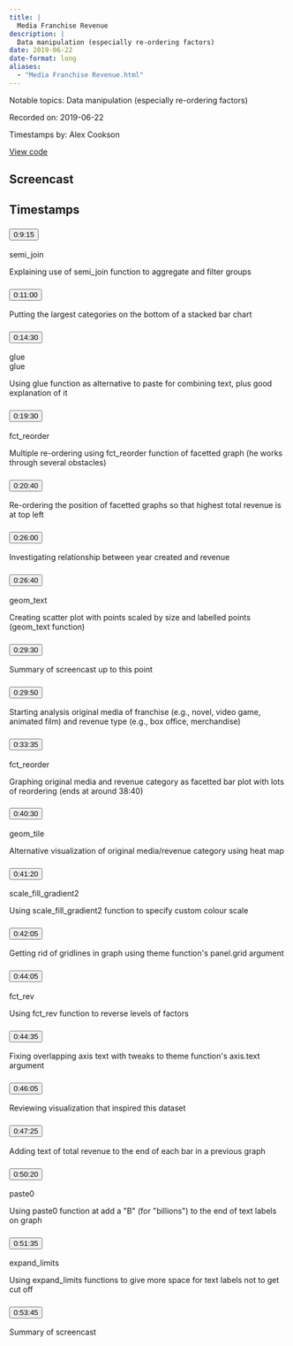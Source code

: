 ```yaml
---
title: |
  Media Franchise Revenue
description: |
  Data manipulation (especially re-ordering factors)
date: 2019-06-22
date-format: long
aliases:
  - "Media Franchise Revenue.html"
---
```


Notable topics: Data manipulation (especially re-ordering factors)

Recorded on: 2019-06-22

Timestamps by: Alex Cookson

[View code](https://github.com/dgrtwo/data-screencasts/blob/master/media-franchises.Rmd)

## Screencast

<div id="yt-player" data-video-id="1xsbTs9-a50"></div>

## Timestamps

```{=html}
<div id="topics">
  <div class="topic">
    <h3 id="ts-555">
      <button class="btn btn-link btn-timestamp" onClick="playerSkipToTimestamp(555, this)">0:9:15</button>
    </h3>
    <div class="topic_badges"><div><span class="badge-functions badge bg-info">semi_join</span></div><div></div></div>
    <div class="topic_description">
      <p>Explaining use of semi_join function to aggregate and filter groups</p>

    </div>
  </div>
  <div class="topic">
    <h3 id="ts-660">
      <button class="btn btn-link btn-timestamp" onClick="playerSkipToTimestamp(660, this)">0:11:00</button>
    </h3>
    <div class="topic_badges"><div></div><div></div></div>
    <div class="topic_description">
      <p>Putting the largest categories on the bottom of a stacked bar chart</p>

    </div>
  </div>
  <div class="topic">
    <h3 id="ts-870">
      <button class="btn btn-link btn-timestamp" onClick="playerSkipToTimestamp(870, this)">0:14:30</button>
    </h3>
    <div class="topic_badges"><div><span class="badge-functions badge bg-info">glue</span></div><div><span class="badge-packages badge bg-primary">glue</span></div></div>
    <div class="topic_description">
      <p>Using glue function as alternative to paste for combining text, plus good explanation of it</p>

    </div>
  </div>
  <div class="topic">
    <h3 id="ts-1170">
      <button class="btn btn-link btn-timestamp" onClick="playerSkipToTimestamp(1170, this)">0:19:30</button>
    </h3>
    <div class="topic_badges"><div><span class="badge-functions badge bg-info">fct_reorder</span></div><div></div></div>
    <div class="topic_description">
      <p>Multiple re-ordering using fct_reorder function of facetted graph (he works through several obstacles)</p>

    </div>
  </div>
  <div class="topic">
    <h3 id="ts-1240">
      <button class="btn btn-link btn-timestamp" onClick="playerSkipToTimestamp(1240, this)">0:20:40</button>
    </h3>
    <div class="topic_badges"><div></div><div></div></div>
    <div class="topic_description">
      <p>Re-ordering the position of facetted graphs so that highest total revenue is at top left</p>

    </div>
  </div>
  <div class="topic">
    <h3 id="ts-1560">
      <button class="btn btn-link btn-timestamp" onClick="playerSkipToTimestamp(1560, this)">0:26:00</button>
    </h3>
    <div class="topic_badges"><div></div><div></div></div>
    <div class="topic_description">
      <p>Investigating relationship between year created and revenue</p>

    </div>
  </div>
  <div class="topic">
    <h3 id="ts-1600">
      <button class="btn btn-link btn-timestamp" onClick="playerSkipToTimestamp(1600, this)">0:26:40</button>
    </h3>
    <div class="topic_badges"><div><span class="badge-functions badge bg-info">geom_text</span></div><div></div></div>
    <div class="topic_description">
      <p>Creating scatter plot with points scaled by size and labelled points (geom_text function)</p>

    </div>
  </div>
  <div class="topic">
    <h3 id="ts-1770">
      <button class="btn btn-link btn-timestamp" onClick="playerSkipToTimestamp(1770, this)">0:29:30</button>
    </h3>
    <div class="topic_badges"><div></div><div></div></div>
    <div class="topic_description">
      <p>Summary of screencast up to this point</p>

    </div>
  </div>
  <div class="topic">
    <h3 id="ts-1790">
      <button class="btn btn-link btn-timestamp" onClick="playerSkipToTimestamp(1790, this)">0:29:50</button>
    </h3>
    <div class="topic_badges"><div></div><div></div></div>
    <div class="topic_description">
      <p>Starting analysis original media of franchise (e.g., novel, video game, animated film) and revenue type (e.g., box office, merchandise)</p>

    </div>
  </div>
  <div class="topic">
    <h3 id="ts-2015">
      <button class="btn btn-link btn-timestamp" onClick="playerSkipToTimestamp(2015, this)">0:33:35</button>
    </h3>
    <div class="topic_badges"><div><span class="badge-functions badge bg-info">fct_reorder</span></div><div></div></div>
    <div class="topic_description">
      <p>Graphing original media and revenue category as facetted bar plot with lots of reordering (ends at around 38:40)</p>

    </div>
  </div>
  <div class="topic">
    <h3 id="ts-2430">
      <button class="btn btn-link btn-timestamp" onClick="playerSkipToTimestamp(2430, this)">0:40:30</button>
    </h3>
    <div class="topic_badges"><div><span class="badge-functions badge bg-info">geom_tile</span></div><div></div></div>
    <div class="topic_description">
      <p>Alternative visualization of original media/revenue category using heat map</p>

    </div>
  </div>
  <div class="topic">
    <h3 id="ts-2480">
      <button class="btn btn-link btn-timestamp" onClick="playerSkipToTimestamp(2480, this)">0:41:20</button>
    </h3>
    <div class="topic_badges"><div><span class="badge-functions badge bg-info">scale_fill_gradient2</span></div><div></div></div>
    <div class="topic_description">
      <p>Using scale_fill_gradient2 function to specify custom colour scale</p>

    </div>
  </div>
  <div class="topic">
    <h3 id="ts-2525">
      <button class="btn btn-link btn-timestamp" onClick="playerSkipToTimestamp(2525, this)">0:42:05</button>
    </h3>
    <div class="topic_badges"><div></div><div></div></div>
    <div class="topic_description">
      <p>Getting rid of gridlines in graph using theme function's panel.grid argument</p>

    </div>
  </div>
  <div class="topic">
    <h3 id="ts-2645">
      <button class="btn btn-link btn-timestamp" onClick="playerSkipToTimestamp(2645, this)">0:44:05</button>
    </h3>
    <div class="topic_badges"><div><span class="badge-functions badge bg-info">fct_rev</span></div><div></div></div>
    <div class="topic_description">
      <p>Using fct_rev function to reverse levels of factors</p>

    </div>
  </div>
  <div class="topic">
    <h3 id="ts-2675">
      <button class="btn btn-link btn-timestamp" onClick="playerSkipToTimestamp(2675, this)">0:44:35</button>
    </h3>
    <div class="topic_badges"><div></div><div></div></div>
    <div class="topic_description">
      <p>Fixing overlapping axis text with tweaks to theme function's axis.text argument</p>

    </div>
  </div>
  <div class="topic">
    <h3 id="ts-2765">
      <button class="btn btn-link btn-timestamp" onClick="playerSkipToTimestamp(2765, this)">0:46:05</button>
    </h3>
    <div class="topic_badges"><div></div><div></div></div>
    <div class="topic_description">
      <p>Reviewing visualization that inspired this dataset</p>

    </div>
  </div>
  <div class="topic">
    <h3 id="ts-2845">
      <button class="btn btn-link btn-timestamp" onClick="playerSkipToTimestamp(2845, this)">0:47:25</button>
    </h3>
    <div class="topic_badges"><div></div><div></div></div>
    <div class="topic_description">
      <p>Adding text of total revenue to the end of each bar in a previous graph</p>

    </div>
  </div>
  <div class="topic">
    <h3 id="ts-3020">
      <button class="btn btn-link btn-timestamp" onClick="playerSkipToTimestamp(3020, this)">0:50:20</button>
    </h3>
    <div class="topic_badges"><div><span class="badge-functions badge bg-info">paste0</span></div><div></div></div>
    <div class="topic_description">
      <p>Using paste0 function at add a &quot;B&quot; (for &quot;billions&quot;) to the end of text labels on graph</p>

    </div>
  </div>
  <div class="topic">
    <h3 id="ts-3095">
      <button class="btn btn-link btn-timestamp" onClick="playerSkipToTimestamp(3095, this)">0:51:35</button>
    </h3>
    <div class="topic_badges"><div><span class="badge-functions badge bg-info">expand_limits</span></div><div></div></div>
    <div class="topic_description">
      <p>Using expand_limits functions to give more space for text labels not to get cut off</p>

    </div>
  </div>
  <div class="topic">
    <h3 id="ts-3225">
      <button class="btn btn-link btn-timestamp" onClick="playerSkipToTimestamp(3225, this)">0:53:45</button>
    </h3>
    <div class="topic_badges"><div></div><div></div></div>
    <div class="topic_description">
      <p>Summary of screencast</p>

    </div>
  </div>
</div>
```
     
<script>
// 2. This code loads the IFrame Player API code asynchronously.
var tag = document.createElement("script");

tag.src = "https://www.youtube.com/iframe_api";
var firstScriptTag = document.getElementsByTagName("script")[0];
firstScriptTag.parentNode.insertBefore(tag, firstScriptTag);

// 3. This function creates an <iframe> (and YouTube player)
//    after the API code downloads.
var videoId = document.getElementById("yt-player").dataset.videoId;
var player;
function onYouTubeIframeAPIReady() {
  player = new YT.Player("yt-player", {
    height: "486",
    width: "864",
    videoId: videoId,
    playerVars: {
      "playsinline": 1
    },
    events: {
      onStateChange: function(event) {
        if (event.data == YT.PlayerState.PLAYING) {
          followTimestamps()
        }
      }
    }
  });
}

function playerSkipToTimestamp(seconds, tsElement) {
  player.seekTo(seconds, true)
  tsElement.scrollIntoView()
  document.getElementById("screencast").scrollIntoView()
}

const timestamps = Array.from(document.querySelectorAll('.topic h3[id^="ts-"]'))
  .map(el => el.id.replace('ts-', ''))

function followTimestamps() {
  if (player.getPlayerState() !== 1) {
    return
  }
  const currentTime = `${Math.floor(player.getCurrentTime())}`
  if (timestamps.includes(currentTime)) {
    const el = document.getElementById(`ts-${currentTime}`)
    if (el) {
      el.scrollIntoView()
      document.getElementById("screencast").scrollIntoView()
    }
  }
  setTimeout(followTimestamps, 1000)
}
</script>
